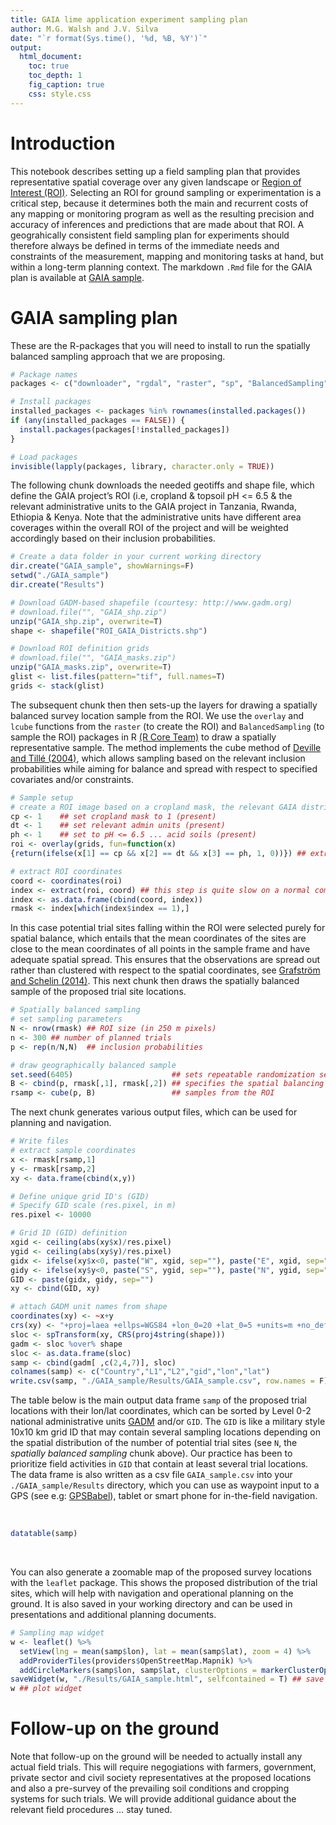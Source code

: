 ```yaml
---
title: GAIA lime application experiment sampling plan
author: M.G. Walsh and J.V. Silva
date: "`r format(Sys.time(), '%d, %B, %Y')`"
output:
  html_document:
    toc: true
    toc_depth: 1
    fig_caption: true
    css: style.css
---
```


# Introduction

This notebook describes setting up a field sampling plan that provides representative spatial coverage over any given landscape or [Region of Interest (ROI)](https://en.wikipedia.org/wiki/Region_of_interest). Selecting an ROI for ground sampling or experimentation is a critical step, because it determines both the main and recurrent costs of any mapping or monitoring program as well as the resulting precision and accuracy of inferences and predictions that are made about that ROI. A geograhically consistent field sampling plan for experiments should therefore always be defined in terms of the immediate needs and constraints of the measurement, mapping and monitoring tasks at hand, but within a long-term planning context. The markdown `.Rmd` file for the GAIA plan is available at [GAIA sample]().

# GAIA sampling plan

These are the R-packages that you will need to install to run the spatially balanced sampling approach that we are proposing.

```r
# Package names
packages <- c("downloader", "rgdal", "raster", "sp", "BalancedSampling", "DT", "leaflet", "htmlwidgets")

# Install packages
installed_packages <- packages %in% rownames(installed.packages())
if (any(installed_packages == FALSE)) {
  install.packages(packages[!installed_packages])
}

# Load packages
invisible(lapply(packages, library, character.only = TRUE))
```

The following chunk downloads the needed geotiffs and shape file, which define the GAIA project's ROI (i.e, cropland & topsoil pH <= 6.5 & the relevant administrative units to the GAIA project in Tanzania, Rwanda, Ethiopia & Kenya. Note that the administrative units have different area coverages within the overall ROI of the project and will be weighted accordingly based on their inclusion probabilities.

```r
# Create a data folder in your current working directory
dir.create("GAIA_sample", showWarnings=F)
setwd("./GAIA_sample")
dir.create("Results")

# Download GADM-based shapefile (courtesy: http://www.gadm.org)
# download.file("", "GAIA_shp.zip")
unzip("GAIA_shp.zip", overwrite=T)
shape <- shapefile("ROI_GAIA_Districts.shp")

# Download ROI definition grids
# download.file("", "GAIA_masks.zip")
unzip("GAIA_masks.zip", overwrite=T)
glist <- list.files(pattern="tif", full.names=T)
grids <- stack(glist)
```

The subsequent chunk then then sets-up the layers for drawing a spatially balanced survey location sample from the ROI. We use the `overlay` and `lcube` functions from the `raster` (to create the ROI) and `BalancedSampling` (to sample the ROI) packages in R [(R Core Team)](https://cran.univ-paris1.fr/web/packages/dplR/vignettes/intro-dplR.pdf) to draw a spatially representative sample. The method implements the cube method of [Deville and Tillé (2004)](https://academic.oup.com/biomet/article-abstract/91/4/893/459329?redirectedFrom=fulltext), which allows sampling based on the relevant inclusion probabilities while aiming for balance and spread with respect to specified covariates and/or constraints. 

```r
# Sample setup
# create a ROI image based on a cropland mask, the relevant GAIA districts and soil pH predictions 
cp <- 1    ## set cropland mask to 1 (present)
dt <- 1    ## set relevant admin units (present)
ph <- 1    ## set to pH <= 6.5 ... acid soils (present)
roi <- overlay(grids, fun=function(x) 
{return(ifelse(x[1] == cp && x[2] == dt && x[3] == ph, 1, 0))}) ## extracts ROI

# extract ROI coordinates
coord <- coordinates(roi)
index <- extract(roi, coord) ## this step is quite slow on a normal computer ... patience
index <- as.data.frame(cbind(coord, index))
rmask <- index[which(index$index == 1),]
```

In this case potential trial sites falling within the ROI were selected purely for spatial balance, which entails that the mean coordinates of the sites are close to the mean coordinates of all points in the sample frame and have adequate spatial spread. This ensures that the observations are spread out rather than clustered with respect to the spatial coordinates, see [Grafström and Schelin (2014)](https://cran.r-project.org/web/packages/BalancedSampling/index.html). This next chunk then draws the spatially balanced sample of the proposed trial site locations.

```r
# Spatially balanced sampling
# set sampling parameters
N <- nrow(rmask) ## ROI size (in 250 m pixels)
n <- 300 ## number of planned trials
p <- rep(n/N,N)  ## inclusion probabilities

# draw geographically balanced sample
set.seed(6405)                      ## sets repeatable randomization seed
B <- cbind(p, rmask[,1], rmask[,2]) ## specifies the spatial balancing variables
rsamp <- cube(p, B)                 ## samples from the ROI
```

The next chunk generates various output files, which can be used for planning and navigation.

```r
# Write files
# extract sample coordinates
x <- rmask[rsamp,1]
y <- rmask[rsamp,2]
xy <- data.frame(cbind(x,y))

# Define unique grid ID's (GID)
# Specify GID scale (res.pixel, in m)
res.pixel <- 10000

# Grid ID (GID) definition
xgid <- ceiling(abs(xy$x)/res.pixel)
ygid <- ceiling(abs(xy$y)/res.pixel)
gidx <- ifelse(xy$x<0, paste("W", xgid, sep=""), paste("E", xgid, sep=""))
gidy <- ifelse(xy$y<0, paste("S", ygid, sep=""), paste("N", ygid, sep=""))
GID <- paste(gidx, gidy, sep="")
xy <- cbind(GID, xy)

# attach GADM unit names from shape
coordinates(xy) <- ~x+y
crs(xy) <- "+proj=laea +ellps=WGS84 +lon_0=20 +lat_0=5 +units=m +no_defs"
sloc <- spTransform(xy, CRS(proj4string(shape)))
gadm <- sloc %over% shape
sloc <- as.data.frame(sloc)
samp <- cbind(gadm[ ,c(2,4,7)], sloc)
colnames(samp) <- c("Country","L1","L2","gid","lon","lat")
write.csv(samp, "./GAIA_sample/Results/GAIA_sample.csv", row.names = F)
```

The table below is the main output data frame `samp` of the proposed trial locations with their lon/lat coordinates, which can be sorted by Level 0-2 national administrative units [GADM](https://gadm.org/data.html) and/or `GID`. The `GID` is like a military style 10x10 km grid ID that may contain several sampling locations depending on the spatial distribution of the number of potential trial sites (see `N`, the *spatially balanced sampling* chunk above). Our practice has been to prioritize field activities in `GID` that contain at least several trial locations. The data frame is also written as a csv file `GAIA_sample.csv` into your `./GAIA_sample/Results` directory, which you can use as waypoint input to a GPS (see e.g: [GPSBabel](https://www.gpsbabel.org)), tablet or smart phone for in-the-field navigation.

\
```r
datatable(samp)
```
\

You can also generate a zoomable map of the proposed survey locations with the `leaflet` package. This shows the proposed distribution of the trial sites, which will help with navigation and operational planning on the ground. It is also saved in your working directory and can be used in presentations and additional planning documents.

```r
# Sampling map widget
w <- leaflet() %>%
  setView(lng = mean(samp$lon), lat = mean(samp$lat), zoom = 4) %>%
  addProviderTiles(providers$OpenStreetMap.Mapnik) %>%
  addCircleMarkers(samp$lon, samp$lat, clusterOptions = markerClusterOptions())
saveWidget(w, "./Results/GAIA_sample.html", selfcontained = T) ## save widget
w ## plot widget 
```

# Follow-up on the ground

Note that follow-up on the ground will be needed to actually install any actual field trials. This will require negogiations with farmers, government, private sector and civil society representatives at the proposed locations and also a pre-survey of the prevailing soil conditions and cropping systems for such trials. We will provide additional guidance about the relevant field procedures ... stay tuned.

